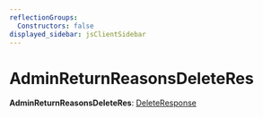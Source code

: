 ```yaml
---
reflectionGroups:
  Constructors: false
displayed_sidebar: jsClientSidebar
---
```



# AdminReturnReasonsDeleteRes

 **AdminReturnReasonsDeleteRes**: [DeleteResponse](../interfaces/js_client.internal.DeleteResponse.mdx)
